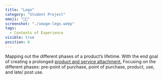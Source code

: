 ```yaml
---
title: "Lego"
category: "Student Project"
emoji: "👨‍🎓"
screenshot: "./image-lego.webp"
tags:
  - Contexts of Experience
visible: true
position: 6
---
```



Mapping out the different phases of a product’s lifetime. With the end goal of creating a prolonged <a href="https://www.researchgate.net/publication/264864724_CONTEXTS_OF_EXPERIENCE_-_A_PSYCHOLOGY-BASED_DESIGN_TOOL_TOWARDS_SUSTAINABLE_CONSUMPTION_THROUGH_EXTENDING_THE_PRODUCT_LIFETIME" target="_blank" rel="nofollow noopener noreferrer" aria-label="External Link"><Underlining>product
and service attachment.</Underlining></a> Focusing on the different phases: pre-point of purchase, point of purchase, product,
use, and late/ post use.
